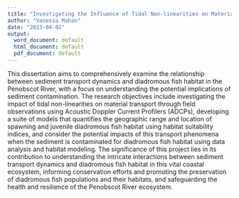 ---
title: "Investigating the Influence of Tidal Non-linearities on Material Transport and Contaminated Sediment for Diadromous Fish Habitat in a Tidal River System"
author: "Vanessa Mahan"
date: "2023-04-02"
output:
  word_document: default
  html_document: default
  pdf_document: default
---
This dissertation aims to comprehensively examine the relationship between sediment transport dynamics and diadromous fish habitat in the Penobscot River, with a focus on understanding the potential implications of sediment contamination. The research objectives include investigating the impact of tidal non-linearities on material transport through field observations using Acoustic Doppler Current Profilers (ADCPs), developing a suite of models that quantifies the geographic range and location of spawning and juvenile diadromous fish habitat using habitat suitability indices, and consider the potential impacts of this transport phenomena when the sediment is contaminated for diadromous fish habitat using data analysis and habitat modeling. The significance of this project lies in its contribution to understanding the intricate interactions between sediment transport dynamics and diadromous fish habitat in this vital coastal ecosystem, informing conservation efforts and promoting the preservation of diadromous fish populations and their habitats, and safeguarding the health and resilience of the Penobscot River ecosystem.